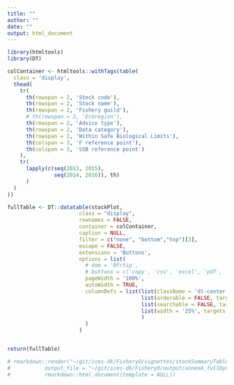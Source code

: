 ```yaml
---
title: ""
author: ""
date: ""
output: html_document
---
```


```r
library(htmltools)
library(DT)

colContainer <- htmltools::withTags(table(
  class = 'display',
  thead(
    tr(
      th(rowspan = 2, 'Stock code'),
      th(rowspan = 2, 'Stock name'),
      th(rowspan = 2, 'Fishery guild'),
      # th(rowspan = 2, 'Ecoregion'),
      th(rowspan = 2, 'Advice type'),
      th(rowspan = 2, 'Data category'),
      th(rowspan = 2, 'Within Safe Biological Limits'),
      th(colspan = 3, 'F reference point'),
      th(colspan = 3, 'SSB reference point')
    ),
    tr(
      lapply(c(seq(2013, 2015),
               seq(2014, 2016)), th)
      )
  )
))
```

```r
fullTable <- DT::datatable(stockPlot,
                       class = "display",
                       rownames = FALSE, 
                       container = colContainer, 
                       caption = NULL,
                       filter = c("none", "bottom","top")[3],
                       escape = FALSE,
                       extensions = 'Buttons', 
                       options = list(
                         # dom = 'Bfrtip',
                         # buttons = c('copy', 'csv', 'excel', 'pdf', 'print'), # need to work on formatting
                         pageWidth = '100%',
                         autoWidth = TRUE,
                         columnDefs = list(list(className = 'dt-center', targets = 4:11),
                                           list(orderable = FALSE, targets = 5:11),
                                           list(searchable = FALSE, targets = 5:11),
                                           list(width = '25%', targets = 'Stock name')
                                           )
                         )
                       )


return(fullTable)

# rmarkdown::render("~/git/ices-dk/FisheryO/vignettes/stockSummaryTable.Rmd",
#           output_file = "~/git/ices-dk/FisheryO/output/annexA_fullDynamic.html",
#           rmarkdown::html_document(template = NULL))

```
